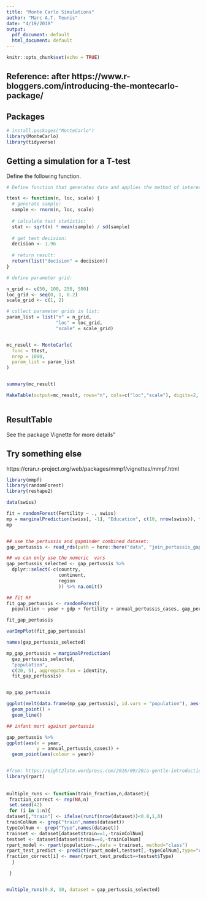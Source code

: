 ```yaml
---
title: "Monte Carlo Simulations"
author: "Marc A.T. Teunis"
date: "4/19/2019"
output:
  pdf_document: default
  html_document: default
---
```


```r
knitr::opts_chunk$set(echo = TRUE)
```

## Reference: after https://www.r-bloggers.com/introducing-the-montecarlo-package/

## Packages
```r
# install.packages("MonteCarlo")
library(MonteCarlo)
library(tidyverse)
```

## Getting a simulation for a T-test

Define the following function.
```r


# Define function that generates data and applies the method of interest

ttest <- function(n, loc, scale) {
  # generate sample:
  sample <- rnorm(n, loc, scale)
  
  # calculate test statistic:
  stat <- sqrt(n) * mean(sample) / sd(sample)
  
  # get test decision:
  decision <- 1.96
  
  # return result:
  return(list("decision" = decision))
}

# define parameter grid:

n_grid <- c(50, 100, 250, 500)
loc_grid <- seq(0, 1, 0.2)
scale_grid <- c(1, 2)

# collect parameter grids in list:
param_list = list("n" = n_grid,
                  "loc" = loc_grid,
                  "scale" = scale_grid)


mc_result <- MonteCarlo(
  func = ttest,
  nrep = 1000,
  param_list = param_list
)


summary(mc_result)

MakeTable(output=mc_result, rows="n", cols=c("loc","scale"), digits=2, include_meta=FALSE)



```

## ResultTable

\begin{table}[h]
\centering
\resizebox{ 1 \textwidth}{!}{%
\begin{tabular}{ rrrrrrrrrrrrrrr }
\hline\hline\\\\
 scale && \multicolumn{ 6 }{c}{ 1 } &  & \multicolumn{ 6 }{c}{ 2 } \\ 
n/loc &  & 0 & 0.2 & 0.4 & 0.6 & 0.8 & 1 &  & 0 & 0.2 & 0.4 & 0.6 & 0.8 & 1 \\ 
 &  &  &  &  &  &  &  &  &  &  &  &  &  &  \\ 
50 &  & 1.96 & 1.96 & 1.96 & 1.96 & 1.96 & 1.96 &  & 1.96 & 1.96 & 1.96 & 1.96 & 1.96 & 1.96 \\ 
100 &  & 1.96 & 1.96 & 1.96 & 1.96 & 1.96 & 1.96 &  & 1.96 & 1.96 & 1.96 & 1.96 & 1.96 & 1.96 \\ 
250 &  & 1.96 & 1.96 & 1.96 & 1.96 & 1.96 & 1.96 &  & 1.96 & 1.96 & 1.96 & 1.96 & 1.96 & 1.96 \\ 
500 &  & 1.96 & 1.96 & 1.96 & 1.96 & 1.96 & 1.96 &  & 1.96 & 1.96 & 1.96 & 1.96 & 1.96 & 1.96 \\ 
\\
\\
\hline\hline
\end{tabular}%
}
\caption{ decision  }
\end{table}


See the package Vignette for more details"


## Try something else
https://cran.r-project.org/web/packages/mmpf/vignettes/mmpf.html

```r
library(mmpf)
library(randomForest)
library(reshape2)

data(swiss)

fit = randomForest(Fertility ~ ., swiss)
mp = marginalPrediction(swiss[, -1], "Education", c(10, nrow(swiss)), fit)
mp


## use the pertussis and gapminder combined dataset:
gap_pertussis <- read_rds(path = here::here("data", "join_pertussis_gapminder.rds"))

## we can only use the numeric  vars
gap_pertussis_selected <- gap_pertussis %>%
  dplyr::select(-c(country, 
                   continent, 
                   region
                   )) %>% na.omit()

## fit RF
fit_gap_pertussis <- randomForest(
  population ~ year + gdp + fertility + annual_pertussis_cases, gap_pertussis_selected)

fit_gap_pertussis

varImpPlot(fit_gap_pertussis)

names(gap_pertussis_selected)

mp_gap_pertussis = marginalPrediction(
  gap_pertussis_selected, 
  "population", 
  c(20, 5), aggregate.fun = identity, 
  fit_gap_pertussis)


mp_gap_pertussis

ggplot(melt(data.frame(mp_gap_pertussis), id.vars = "population"), aes(population, value, group = variable)) + 
  geom_point() + 
  geom_line()

## infant mort against pertussis

gap_pertussis %>%
ggplot(aes(x = year,
           y = annual_pertussis_cases)) +
  geom_point(aes(colour = year))


#from: https://eight2late.wordpress.com/2016/09/20/a-gentle-introduction-to-random-forests-using-r/
library(rpart)  
  
  
multiple_runs <- function(train_fraction,n,dataset){
 fraction_correct <- rep(NA,n)
 set.seed(42)
 for (i in 1:n){
dataset[,"train"] <- ifelse(runif(nrow(dataset))<0.8,1,0)
trainColNum <- grep("train",names(dataset))
typeColNum <- grep("Type",names(dataset))
trainset <- dataset[dataset$train==1,-trainColNum]
testset <- dataset[dataset$train==0,-trainColNum]
rpart_model <- rpart(population~.,data = trainset, method="class")
rpart_test_predict <- predict(rpart_model,testset[,-typeColNum],type="class")
fraction_correct[i] <- mean(rpart_test_predict==testset$Type)
  }

 }


multiple_runs(0.8, 10, dataset = gap_pertussis_selected)


```













